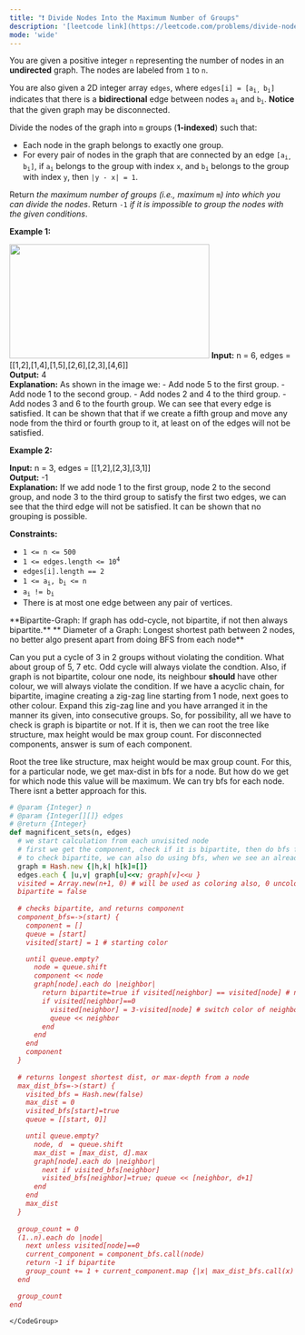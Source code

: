 ```yaml
---
title: "❗️ Divide Nodes Into the Maximum Number of Groups"
description: '[leetcode link](https://leetcode.com/problems/divide-nodes-into-the-maximum-number-of-groups/description/)'
mode: 'wide'
---
```

<Tabs>
  <Tab title="Question" icon="circle-question" iconType="regular">
    <Card>
      <p>You are given a positive integer <code>n</code> representing the number of nodes in an <strong>undirected</strong> graph. The nodes are labeled from <code>1</code> to <code>n</code>.</p>  <p>You are also given a 2D integer array <code>edges</code>, where <code>edges[i] = [a<sub>i, </sub>b<sub>i</sub>]</code> indicates that there is a <strong>bidirectional</strong> edge between nodes <code>a<sub>i</sub></code> and <code>b<sub>i</sub></code>. <strong>Notice</strong> that the given graph may be disconnected.</p>  <p>Divide the nodes of the graph into <code>m</code> groups (<strong>1-indexed</strong>) such that:</p>  <ul>  <li>Each node in the graph belongs to exactly one group.</li>  <li>For every pair of nodes in the graph that are connected by an edge <code>[a<sub>i, </sub>b<sub>i</sub>]</code>, if <code>a<sub>i</sub></code> belongs to the group with index <code>x</code>, and <code>b<sub>i</sub></code> belongs to the group with index <code>y</code>, then <code>|y - x| = 1</code>.</li> </ul>  <p>Return <em>the maximum number of groups (i.e., maximum </em><code>m</code><em>) into which you can divide the nodes</em>. Return <code>-1</code> <em>if it is impossible to group the nodes with the given conditions</em>.</p>   <p><strong class="example">Example 1:</strong></p> <img alt="" src="https://assets.leetcode.com/uploads/2022/10/13/example1.png" style="width: 352px; height: 201px;" />  <strong>Input:</strong> n = 6, edges = [[1,2],[1,4],[1,5],[2,6],[2,3],[4,6]] <br/> <strong>Output:</strong> 4 <br/> <strong>Explanation:</strong> As shown in the image we: - Add node 5 to the first group. - Add node 1 to the second group. - Add nodes 2 and 4 to the third group. - Add nodes 3 and 6 to the fourth group. We can see that every edge is satisfied. It can be shown that that if we create a fifth group and move any node from the third or fourth group to it, at least on of the edges will not be satisfied.   <p><strong class="example">Example 2:</strong></p>   <strong>Input:</strong> n = 3, edges = [[1,2],[2,3],[3,1]] <br/> <strong>Output:</strong> -1 <br/> <strong>Explanation:</strong> If we add node 1 to the first group, node 2 to the second group, and node 3 to the third group to satisfy the first two edges, we can see that the third edge will not be satisfied. It can be shown that no grouping is possible.    <p><strong>Constraints:</strong></p>  <ul>  <li><code>1 &lt;= n &lt;= 500</code></li>  <li><code>1 &lt;= edges.length &lt;= 10<sup>4</sup></code></li>  <li><code>edges[i].length == 2</code></li>  <li><code>1 &lt;= a<sub>i</sub>, b<sub>i</sub> &lt;= n</code></li>  <li><code>a<sub>i</sub> != b<sub>i</sub></code></li>  <li>There is at most one edge between any pair of vertices.</li> </ul> 
    </Card>
  </Tab>
  <Tab title="Solution" icon="lightbulb" iconType="regular" >
    <Card>
      **Bipartite-Graph: If graph has odd-cycle, not bipartite, if not then always bipartite.**
** Diameter of a Graph: Longest shortest path between 2 nodes, no better algo present apart from doing BFS from each node**

Can you put a cycle of 3 in 2 groups without violating the condition. What about group of 5, 7 etc. Odd cycle will always violate the condtion. Also, if graph is not bipartite, colour one node, its neighbour **should** have other colour, we will always violate the condition. If we have a acyclic chain, for bipartite, imagine creating a zig-zag line starting from 1 node, next goes to other colour. Expand this zig-zag line and you have arranged it in the manner its given, into consecutive groups. So, for possibility, all we have to check is graph is bipartite or not. If it is, then we can root the tree like structure, max height would be max group count. For disconnected components, answer is sum of each component. 


Root the tree like structure, max height would be max group count. For this, for a particular node, we get max-dist in bfs for a node. But how do we get for which node this value will be maximum. We can try bfs for each node. There isnt a better approach for this.
</Card>
  <Expandable title="code">
    <CodeGroup dropdown>
```ruby title="Divide Nodes Into the Maximum Number of Groups" lines
# @param {Integer} n
# @param {Integer[][]} edges
# @return {Integer}
def magnificent_sets(n, edges)
  # we start calculation from each unvisited node
  # first we get the component, check if it is bipartite, then do bfs for all nodes
  # to check bipartite, we can also do using bfs, when we see an already visited node, check if it belongs to other color
  graph = Hash.new {|h,k| h[k]=[]}
  edges.each { |u,v| graph[u]<<v; graph[v]<<u }
  visited = Array.new(n+1, 0) # will be used as coloring also, 0 uncoloures/unvisited, 1 or 2.
  bipartite = false
  
  # checks bipartite, and returns component
  component_bfs=->(start) {
    component = []
    queue = [start]
    visited[start] = 1 # starting color

    until queue.empty?
      node = queue.shift
      component << node
      graph[node].each do |neighbor|
        return bipartite=true if visited[neighbor] == visited[node] # neighbor colors are same
        if visited[neighbor]==0
          visited[neighbor] = 3-visited[node] # switch color of neighbor, and mark it as visited
          queue << neighbor
        end
      end
    end
    component
  }
  
  # returns longest shortest dist, or max-depth from a node
  max_dist_bfs=->(start) {
    visited_bfs = Hash.new(false)
    max_dist = 0
    visited_bfs[start]=true
    queue = [[start, 0]]

    until queue.empty?
      node, d  = queue.shift
      max_dist = [max_dist, d].max
      graph[node].each do |neighbor|
        next if visited_bfs[neighbor]
        visited_bfs[neighbor]=true; queue << [neighbor, d+1]
      end
    end
    max_dist
  }
  
  group_count = 0
  (1..n).each do |node|
    next unless visited[node]==0
    current_component = component_bfs.call(node)
    return -1 if bipartite
    group_count += 1 + current_component.map {|x| max_dist_bfs.call(x) }.max
  end

  group_count
end
```
    </CodeGroup>
  </Expandable>
  </Tab>
</Tabs>